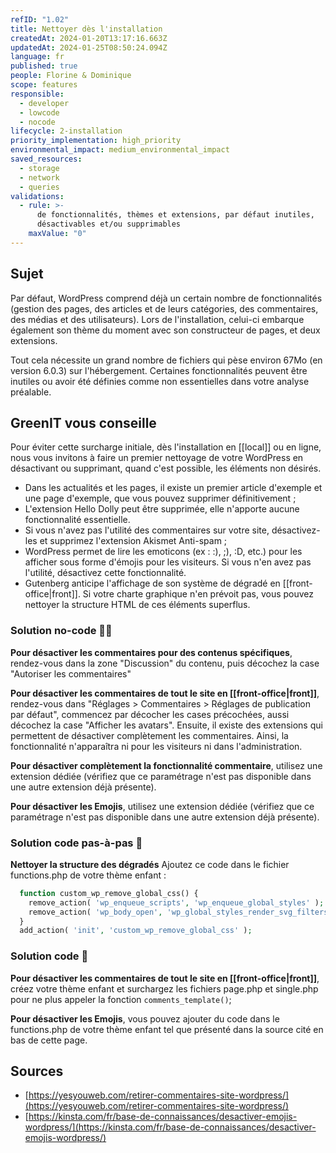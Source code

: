 ```yaml
---
refID: "1.02"
title: Nettoyer dès l'installation
createdAt: 2024-01-20T13:17:16.663Z
updatedAt: 2024-01-25T08:50:24.094Z
language: fr
published: true
people: Florine & Dominique
scope: features
responsible:
  - developer
  - lowcode
  - nocode
lifecycle: 2-installation
priority_implementation: high_priority
environmental_impact: medium_environmental_impact
saved_resources:
  - storage
  - network
  - queries
validations:
  - rule: >-
      de fonctionnalités, thèmes et extensions, par défaut inutiles,
      désactivables et/ou supprimables
    maxValue: "0"
---
```


## Sujet

Par défaut, WordPress comprend déjà un certain nombre de fonctionnalités (gestion des pages, des articles et de leurs catégories, des commentaires, des médias et des utilisateurs). Lors de l'installation, celui-ci embarque également son thème du moment avec son constructeur de pages, et deux extensions.

Tout cela nécessite un grand nombre de fichiers qui pèse environ 67Mo (en version 6.0.3) sur l'hébergement.
Certaines fonctionnalités peuvent être inutiles ou avoir été définies comme non essentielles dans votre analyse préalable.

## GreenIT vous conseille

Pour éviter cette surcharge initiale, dès l'installation en \[\[local]] ou en ligne, nous vous invitons à faire un premier nettoyage de votre WordPress en désactivant ou supprimant, quand c'est possible, les éléments non désirés.

- Dans les actualités et les pages, il existe un premier article d'exemple et une page d'exemple, que vous pouvez supprimer définitivement ;
- L'extension Hello Dolly peut être supprimée, elle n'apporte aucune fonctionnalité essentielle.
- Si vous n'avez pas l'utilité des commentaires sur votre site, désactivez-les et supprimez l'extension Akismet Anti-spam ;
- WordPress permet de lire les emoticons (ex : :), ;), \:D, etc.) pour les afficher sous forme d'émojis pour les visiteurs. Si vous n'en avez pas l'utilité, désactivez cette fonctionnalité.
- Gutenberg anticipe l'affichage de son système de dégradé en \[\[front-office|front]]. Si votre charte graphique n'en prévoit pas, vous pouvez nettoyer la structure HTML de ces éléments superflus.

### Solution no-code 🌱🌱

**Pour désactiver les commentaires pour des contenus spécifiques**, rendez-vous dans la zone "Discussion" du contenu, puis décochez la case "Autoriser les commentaires"

**Pour désactiver les commentaires de tout le site en \[\[front-office|front]]**, rendez-vous dans "Réglages > Commentaires > Réglages de publication par défaut", commencez par décocher les cases précochées, aussi décochez la case "Afficher les avatars". Ensuite, il existe des extensions qui permettent de désactiver complètement les commentaires. Ainsi, la fonctionnalité n'apparaîtra ni pour les visiteurs ni dans l'administration.

**Pour désactiver complètement la fonctionnalité commentaire**, utilisez une extension dédiée (vérifiez que ce paramétrage n'est pas disponible dans une autre extension déjà présente).

**Pour désactiver les Emojis**, utilisez une extension dédiée (vérifiez que ce paramétrage n'est pas disponible dans une autre extension déjà présente).

### Solution code pas-à-pas 🌱

**Nettoyer la structure des dégradés**
Ajoutez ce code dans le fichier functions.php de votre thème enfant :

```php
  function custom_wp_remove_global_css() {
    remove_action( 'wp_enqueue_scripts', 'wp_enqueue_global_styles' );
    remove_action( 'wp_body_open', 'wp_global_styles_render_svg_filters' );
  }
  add_action( 'init', 'custom_wp_remove_global_css' );
```

### Solution code 🌱

**Pour désactiver les commentaires de tout le site en \[\[front-office|front]]**, créez votre thème enfant et surchargez les fichiers page.php et single.php pour ne plus appeler la fonction `comments_template()`;

**Pour désactiver les Emojis**, vous pouvez ajouter du code dans le functions.php de votre thème enfant tel que présenté dans la source cité en bas de cette page.

## Sources

- [https://yesyouweb.com/retirer-commentaires-site-wordpress/](https://yesyouweb.com/retirer-commentaires-site-wordpress/)
- [https://kinsta.com/fr/base-de-connaissances/desactiver-emojis-wordpress/](https://kinsta.com/fr/base-de-connaissances/desactiver-emojis-wordpress/)
